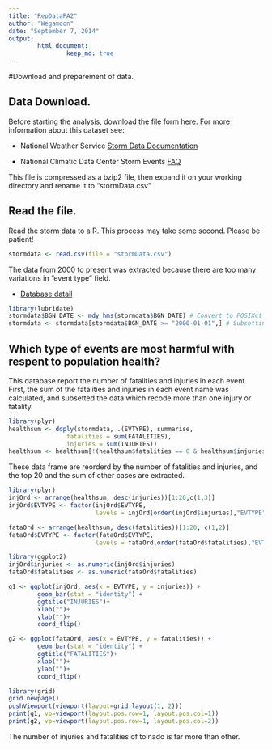 ```yaml
---
title: "RepDataPA2"
author: "Wegamoon"
date: "September 7, 2014"
output: 
        html_document:
                keep_md: true
---
```

#Download and preparement of data.

## Data Download.

Before starting the analysis, download the file form [here](https://d396qusza40orc.cloudfront.net/repdata%2Fdata%2FStormData.csv.bz2). For more information
about this dataset see:

- National Weather Service [Storm Data Documentation][1]

- National Climatic Data Center Storm Events [FAQ][2]

[1]: https://d396qusza40orc.cloudfront.net/repdata%2Fpeer2_doc%2Fpd01016005curr.pdf
[2]: https://d396qusza40orc.cloudfront.net/repdata%2Fpeer2_doc%2FNCDC%20Storm%20Events-FAQ%20Page.pdf


This file is compressed as a bzip2 file, then expand it on your working
directory and rename it to "stormData.csv"

## Read the file.

Read the storm data to a R. This process may take some second. 
Please be patient!

```r
stormdata <- read.csv(file = "stormData.csv")
```

The data from 2000 to present was extracted because there are too many 
variations in "event type" field. 

- [Database datail](http://www.ncdc.noaa.gov/stormevents/details.jsp?type=collection)

```r
library(lubridate)
stormdata$BGN_DATE <- mdy_hms(stormdata$BGN_DATE) # Convert to POSIXct format
stormdata <- stormdata[stormdata$BGN_DATE >= "2000-01-01",] # Subsetting
```


## Which type of events are most harmful with respent to population health?
This database report the number of fatalities and injuries in each event.
First, the sum of the fatalities and injuries in each event name was calculated,
and subsetted the data which recode more than one injury or fatality.

```r
library(plyr)
healthsum <- ddply(stormdata, .(EVTYPE), summarise,
                fatalities = sum(FATALITIES),
                injuries = sum(INJURIES))
healthsum <- healthsum[!(healthsum$fatalities == 0 & healthsum$injuries == 0),]
```

These data frame are reorderd by the number of fatalities and injuries,
and the top 20 and the sum of other cases are extracted.

```r
library(plyr)
injOrd <- arrange(healthsum, desc(injuries))[1:20,c(1,3)]
injOrd$EVTYPE <- factor(injOrd$EVTYPE,
                        levels = injOrd[order(injOrd$injuries),"EVTYPE"])

fataOrd <- arrange(healthsum, desc(fatalities))[1:20, c(1,2)]
fataOrd$EVTYPE <- factor(fataOrd$EVTYPE,
                        levels = fataOrd[order(fataOrd$fatalities),"EVTYPE"])
```


```r

library(ggplot2)
injOrd$injuries <- as.numeric(injOrd$injuries)
fataOrd$fatalities <- as.numeric(fataOrd$fatalities)

g1 <- ggplot(injOrd, aes(x = EVTYPE, y = injuries)) +
        geom_bar(stat = "identity") +
        ggtitle("INJURIES")+
        xlab("")+
        ylab("")+
        coord_flip()

g2 <- ggplot(fataOrd, aes(x = EVTYPE, y = fatalities)) +
        geom_bar(stat = "identity") +
        ggtitle("FATALITIES")+
        xlab("")+
        ylab("")+
        coord_flip()

library(grid)
grid.newpage()
pushViewport(viewport(layout=grid.layout(1, 2)))
print(g1, vp=viewport(layout.pos.row=1, layout.pos.col=1))
print(g2, vp=viewport(layout.pos.row=1, layout.pos.col=2))
```

The number of injuries and fatalities of tolnado is far more than other.
